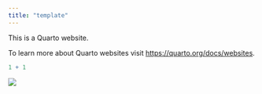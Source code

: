 ```yaml
---
title: "template"
---
```


This is a Quarto website.

To learn more about Quarto websites visit <https://quarto.org/docs/websites>.

```r
1 + 1
```

![](images/image.jpg)
